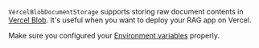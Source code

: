 `VercelBlobDocumentStorage` supports storing raw document contents in
[Vercel Blob](https://vercel.com/docs/storage/vercel-blob). It's useful when you want to deploy your RAG app on Vercel.

Make sure you configured your [Environment variables](https://vercel.com/docs/projects/environment-variables) properly.
